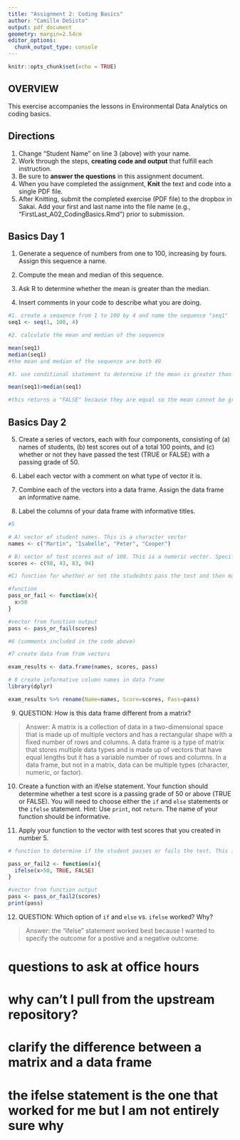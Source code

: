 ```yaml
---
title: "Assignment 2: Coding Basics"
author: "Camille DeSisto"
output: pdf_document
geometry: margin=2.54cm
editor_options: 
  chunk_output_type: console
---
```



```r
knitr::opts_chunk$set(echo = TRUE)
```

## OVERVIEW

This exercise accompanies the lessons in Environmental Data Analytics on coding basics. 

## Directions
1. Change "Student Name" on line 3 (above) with your name.
2. Work through the steps, **creating code and output** that fulfill each instruction.
3. Be sure to **answer the questions** in this assignment document.
4. When you have completed the assignment, **Knit** the text and code into a single PDF file.
5. After Knitting, submit the completed exercise (PDF file) to the dropbox in Sakai. Add your first and last name into the file name (e.g., "FirstLast_A02_CodingBasics.Rmd") prior to submission.



## Basics Day 1

1. Generate a sequence of numbers from one to 100, increasing by fours. Assign this sequence a name. 

2. Compute the mean and median of this sequence. 

3. Ask R to determine whether the mean is greater than the median. 

4. Insert comments in your code to describe what you are doing.

```r
#1. create a sequence from 1 to 100 by 4 and name the sequence "seq1"
seq1 <- seq(1, 100, 4)

#2. calculate the mean and median of the sequence 

mean(seq1)
median(seq1)
#the mean and median of the sequence are both 49

#3. use conditional statement to determine if the mean is greater than the median

mean(seq1)>median(seq1)

#this returns a "FALSE" because they are equal so the mean cannot be greater than the median
```

## Basics Day 2

5. Create a series of vectors, each with four components, consisting of (a) names of students, (b) test scores out of a total 100 points, and (c) whether or not they have passed the test (TRUE or FALSE) with a passing grade of 50.

6. Label each vector with a comment on what type of vector it is.

7. Combine each of the vectors into a data frame. Assign the data frame an informative name.

8. Label the columns of your data frame with informative titles.

```r
#5

# A) vector of student names. This is a character vector 
names <- c("Martin", "Isabelle", "Peter", "Cooper")

# B) vector of test scores out of 100. This is a numeric vector. Specifically, this double vector. 
scores <- c(98, 43, 83, 94)

#C) function for whether or not the studednts pass the test and then make vector from ouput (although I could have also written this out because in this case the math is easy to do in your head). This is a logical vecor. 

#function 
pass_or_fail <- function(x){
  x>50
}

#vector from function output 
pass <- pass_or_fail(scores)

#6 (comments included in the code above)

#7 create data from from vectors

exam_results <- data.frame(names, scores, pass)

# 8 create informative column names in data frame 
library(dplyr)

exam_results %>% rename(Name=names, Score=scores, Pass=pass)
```

9. QUESTION: How is this data frame different from a matrix?

> Answer: A matrix is a collection of data in a two-dimensional space that is made up of multiple vectors and has a rectangular shape with a fixed number of rows and columns. A data frame is a type of matrix that stores multiple data types and is made up of vectors that have equal lengths but it has a variable number of rows and columns. In a data frame, but not in a matrix, data can be multiple types (character, numeric, or factor). 

10. Create a function with an if/else statement. Your function should determine whether a test score is a passing grade of 50 or above (TRUE or FALSE). You will need to choose either the `if` and `else` statements or the `ifelse` statement. Hint: Use `print`, not `return`. The name of your function should be informative.

11. Apply your function to the vector with test scores that you created in number 5. 

```r
# function to determine if the student passes or fails the test. This is a slightly modified version of the function I wrote earlier. It has the same output but uses and if/else statement. 

pass_or_fail2 <- function(x){
  ifelse(x>50, TRUE, FALSE)
}

#vector from function output 
pass <- pass_or_fail2(scores)
print(pass)
```

12. QUESTION: Which option of `if` and `else` vs. `ifelse` worked? Why?

> Answer: the "ifelse" statement worked best because I wanted to specify the outcome for a postive and a negative outcome. 




# questions to ask at office hours 

# why can't I pull from the upstream repository? 
# clarify the difference between a matrix and a data frame 
# the ifelse statement is the one that worked for me but I am not entirely sure why 